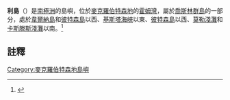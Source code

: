 {{Other uses|利島 (日本)|subject=日本[[伊豆群島|伊豆群島]]的一個島嶼}}
{{Infobox islands
| name             = 利島
| image name       = 
| image caption    = 
| locator map      = {{Location map|Antarctica|caption=|float=center|width=220|lat=|long=}}
| map caption      = 在南極洲的位置
| nickname         = 
| location         = [[南极洲|南极洲]]
| coordinates      = {{coord|67|35|S|62|52|E|source:GNIS|display=inline,title}}
| archipelago      = 
| total islands    = 
| major islands    = 
| area_km2         = 
| length_km        = 
| width_km         = 
| highest mount    = 
| elevation_m      = 
| population       = 無人居住
| population as of = 
| density_km2      = 
| ethnic groups    = 
| country          = 無
| additional info  = 基於[[南极条约体系|南极条约体系]]下進行管理
}}

'''利島'''（{{lang-en|Lee Island}}）是[[南極洲|南極洲]]的島嶼，位於[[麥克羅伯特森地|麥克羅伯特森地]]的[[霍姆灣|霍姆灣]]，屬於[[喬斯林群島|喬斯林群島]]的一部分，處於[[韋爾納島|韋爾納島]]和[[彼特森島|彼特森島]]以西、[[基斯塔海峽|基斯塔海峽]]以東、[[彼特森島|彼特森島]]以西、[[莫勒淺灘|莫勒淺灘]]和[[卡斯滕斯淺灘|卡斯滕斯淺灘]]以南。<ref name=gnis>{{cite gnis | type = antarid | id = 8659| name = Lee Island | accessdate = 2013-06-07}}</ref>

==註釋==
{{reflist}}

{{DEFAULTSORT:Lee Island}}
[[Category:麥克羅伯特森地島嶼|Category:麥克羅伯特森地島嶼]]


{{MacRobertsonLand-geo-stub}}